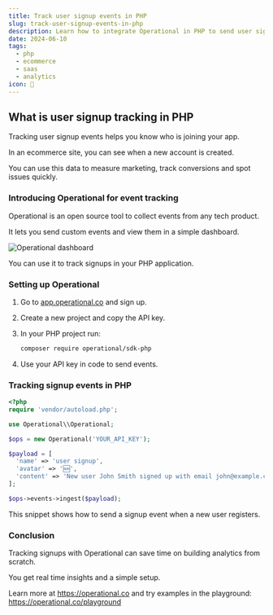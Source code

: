 ```yaml
---
title: Track user signup events in PHP
slug: track-user-signup-events-in-php
description: Learn how to integrate Operational in PHP to send user signup events for real-time analytics and improved onboarding insights.
date: 2024-06-10
tags:
  - php
  - ecommerce
  - saas
  - analytics
icon: 📝
---
```


## What is user signup tracking in PHP

Tracking user signup events helps you know who is joining your app.

In an ecommerce site, you can see when a new account is created.

You can use this data to measure marketing, track conversions and spot issues quickly.

### Introducing Operational for event tracking

Operational is an open source tool to collect events from any tech product.

It lets you send custom events and view them in a simple dashboard.

![Operational dashboard](https://operational.co/images/misc/ops-usage2.jpg)

You can use it to track signups in your PHP application.

### Setting up Operational

1. Go to [app.operational.co](https://app.operational.co) and sign up.
2. Create a new project and copy the API key.
3. In your PHP project run:

   ```bash
   composer require operational/sdk-php
   ```

4. Use your API key in code to send events.

### Tracking signup events in PHP

```php
<?php
require 'vendor/autoload.php';

use Operational\\Operational;

$ops = new Operational('YOUR_API_KEY');

$payload = [
  'name' => 'user signup',
  'avatar' => '🆕',
  'content' => 'New user John Smith signed up with email john@example.com'
];

$ops->events->ingest($payload);
```

This snippet shows how to send a signup event when a new user registers.

### Conclusion

Tracking signups with Operational can save time on building analytics from scratch.

You get real time insights and a simple setup.

Learn more at https://operational.co and try examples in the playground: https://operational.co/playground